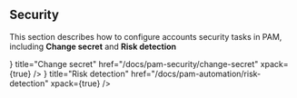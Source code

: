 ## Security

This section describes how to configure accounts security tasks in PAM, including **Change secret** and **Risk detection**

<Cards>
  <Card
    icon={<Icon name="changeSecret"/>}
    title="Change secret"
    href="/docs/pam-security/change-secret"
    xpack={true}
  />
  <Card
    icon={<Icon name="riskDetection"/>}
    title="Risk detection"
    href="/docs/pam-automation/risk-detection"
    xpack={true}
  />
</Cards>
  
